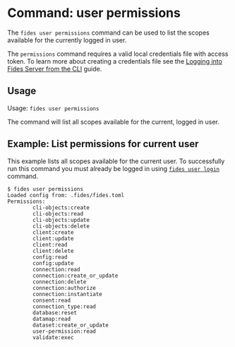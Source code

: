 

# Command: user permissions

The ```fides user permissions``` command can be used to list the scopes available for the currently logged in user.

The ```permissions``` command requires a valid local credentials file with access token. To learn more about creating a credentials file see the [Logging into Fides Server from the CLI](/dev-docs/cli/webserver) guide.

## Usage
Usage: ```fides user permissions```

The command will list all scopes available for the current, logged in user.

## Example: List permissions for current user
This example lists all scopes available for the current user. To successfully run this command you must already be logged in using [```fides user login```](/dev-docs/cli/auth/cmd-login) command.

```console
$ fides user permissions
Loaded config from: .fides/fides.toml
Permissions:
        cli-objects:create
        cli-objects:read
        cli-objects:update
        cli-objects:delete
        client:create
        client:update
        client:read
        client:delete
        config:read
        config:update
        connection:read
        connection:create_or_update
        connection:delete
        connection:authorize
        connection:instantiate
        consent:read
        connection_type:read
        database:reset
        datamap:read
        dataset:create_or_update
        user-permission:read
        validate:exec
```